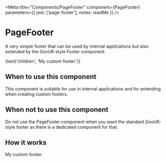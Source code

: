 
<Meta
  title="Components/PageFooter"
  component={PageFooter}
  parameters={{
    jest: ['page-footer'],
    notes: readMe
  }}
/>

# PageFooter

A very simple footer that can be used by internal applications but also extended
by the GovUK-style Footer component.

<Preview withToolbar>
  <Story name="PageFooter">
    <PageFooter
      className={text('className')}
      id={text('id')}
    >
      {text('children', 'My custom footer.')}
    </PageFooter>
  </Story>
</Preview>

<Props of={PageFooter} />


## When to use this component

This component is suitable for use in internal applications and for extending when creating custom footers.


## When not to use this component

Do not use the PageFooter component when you want the standard GovUK-style footer as there is a dedicated component for that.


## How it works

<Preview>
  <Story name="Standard">
    <PageFooter>
      My custom footer.
    </PageFooter>
  </Story>
</Preview>
